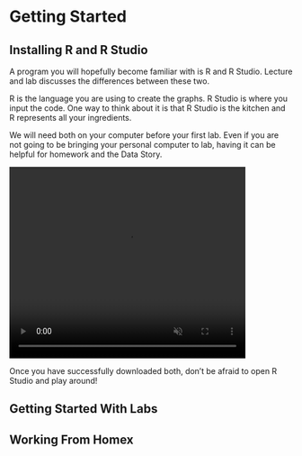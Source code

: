 # Getting Started {-}

## Installing R and R Studio

A program you will hopefully become familiar with is R and R Studio. Lecture and lab discusses the differences between these two.

R is the language you are using to create the graphs. R Studio is where you input the code. One way to think about it is that R Studio is the kitchen and R represents all your ingredients.

We will need both on your computer before your first lab. Even if you are not going to be bringing your personal computer to lab, having it can be helpful for homework and the Data Story.

<video width="420" height="340" controls loop="" muted = " " autoplay>
  <source src="https://github.com/rahhernandez/wfc70/raw/refs/heads/main/Draft%202.mov">
</video>

Once you have successfully downloaded both, don't be afraid to open R Studio and play around!

## Getting Started With Labs 


## Working From Homex

